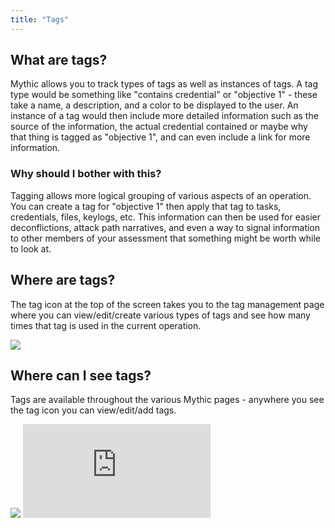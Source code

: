 ```yaml
---
title: "Tags"
---
```




## What are tags?

Mythic allows you to track types of tags as well as instances of tags. A tag type would be something like "contains credential" or "objective 1" - these take a name, a description, and a color to be displayed to the user. An instance of a tag would then include more detailed information such as the source of the information, the actual credential contained or maybe why that thing is tagged as "objective 1", and can even include a link for more information.

### Why should I bother with this?

Tagging allows more logical grouping of various aspects of an operation. You can create a tag for "objective 1" then apply that tag to tasks, credentials, files, keylogs, etc. This information can then be used for easier deconflictions, attack path narratives, and even a way to signal information to other members of your assessment that something might be worth while to look at.

## Where are tags?

The tag icon at the top of the screen takes you to the tag management page where you can view/edit/create various types of tags and see how many times that tag is used in the current operation.

<Frame>
    <img src="../images/version-3.3/image-1-20.png"/>
</Frame>

## Where can I see tags?

Tags are available throughout the various Mythic pages - anywhere you see the tag icon you can view/edit/add tags.

<Frame>
    <img src="../images/version-3.3/image-1-21.png"/>
</Frame>

<iframe
  className="w-full aspect-video rounded-xl"
  src="https://www.youtube.com/embed/LtZ7VGeKL18?si=DP2BLdwb8y1Vyl7E"
  title="Mythic Operator Video Series — Tagging"
  frameBorder="0"
  allow="accelerometer; autoplay; clipboard-write; encrypted-media; gyroscope; picture-in-picture"
  allowFullScreen
></iframe>